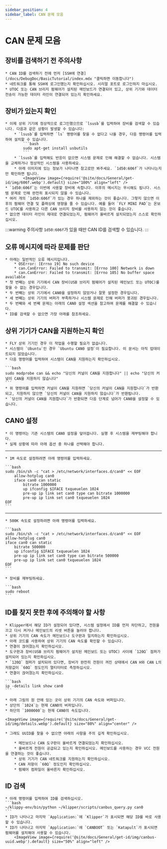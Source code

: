 ```yaml
---
sidebar_position: 4
sidebar_label: CAN 문제 모음
---
```



# CAN 문제 모음

## 장비를 검색하기 전 주의사항

    * CAN ID를 검색하기 전에 먼저 [SSH에 연결](/docs/DebugDoc/BasicTutorial/index.mdx "클릭하면 이동합니다")
    * 네트워크를 통해 SSH에 로그인했는지 확인하십시오. 시리얼 포트로 로그인하지 마십시오.
    * UTOC 또는 CAN 브리지 펌웨어가 설치된 메인보드가 연결되어 있고, 상위 기기와 데이터 전송이 가능한 데이터 라인이 연결되어 있는지 확인하세요.

## 장비가 있는지 확인

    * 이제 상위 기기에 정상적으로 로그인했으므로 `lsusb`를 입력하여 장비를 검색할 수 있습니다. 다음과 같은 상황이 발생할 수 있습니다:
        * `lsusb`를 입력하면 `ls` 명령어를 찾을 수 없다고 나올 경우, 다음 명령어를 입력하여 설치할 수 있습니다.
            ```bash
            sudo apt-get install usbutils
            ```
        * `lsusb`를 입력해도 반응이 없으면 시스템 문제로 인해 해결할 수 없습니다. 시스템을 교체하거나 정상적인 시스템을 사용하세요.
        * 아래 이미지에 있는 정보가 나타나면 참고로만 봐주세요. `1d50:606f`가 나타나는지만 확인하면 됩니다.
            <ImageView image={require('@site/docs/General/get-id/img/606f.webp').default} size="100%" align="left" />
    * `1d50:606f`는 이번에 사용할 장비에 속합니다. 이후의 메시지는 무시해도 됩니다. 시스템 문제로 인해 완전히 표시되지 않을 수 있습니다.
    * 여러 개의 `1d50:606f`가 있는 경우 하나를 제외하는 것이 좋습니다. 그렇지 않으면 이후의 펌웨어 연결 및 플래싱에 영향을 줄 수 있습니다. 예를 들어 `FLY MINI PAD`는 온보드 UTOC를 사용하고 다른 CAN 브리지 장비를 사용하지 않는 것이 좋습니다.
    * 없으면 데이터 라인이 제대로 연결되었는지, 펌웨어가 올바르게 설치되었는지 스스로 확인하십시오.

:::warning 주의사항
`1d50:606f`가 있을 때만 CAN ID를 검색할 수 있습니다.
:::

## 오류 메시지에 따라 문제를 판단

    * 아래는 일반적인 오류 메시지입니다.
        * OSError: [Errno 19] No such device
        * can.CanError: Failed to transmit: [Errno 100] Network is down
        * can.CanError: Failed to transmit: [Errno 105] No buffer space available
    * 첫 번째는 상위 기기에서 CAN 장비(USB 브리지 펌웨어가 설치된 메인보드 또는 UTOC)를 찾을 수 없는 경우입니다.
    * 두 번째는 상위 기기에서 CAN0을 설정하지 않았거나 잘못 설정한 경우입니다.
    * 세 번째는 상위 기기의 버퍼가 부족하거나 시스템 문제로 인해 버퍼가 붕괴된 경우입니다.
    * 두 번째와 세 번째 문제는 아래의 CAN0 설정 섹션을 참고하여 문제를 해결할 수 있습니다.
    * ID를 검색할 수 없으면 가장 아래를 참조하세요.

## 상위 기기가 CAN을 지원하는지 확인

    * FLY 상위 기기인 경우 이 작업을 수행할 필요가 없습니다.
    * 시스템이 `Ubuntu`인 경우 `Ubuntu CAN0 설정`이 필요합니다. 이 문서는 아직 업데이트되지 않았습니다.
    * 다음 명령어를 입력하여 시스템이 CAN을 지원하는지 확인하십시오.

    ```bash
    sudo modprobe can && echo "당신의 커널이 CAN을 지원합니다" || echo "당신의 커널이 CAN을 지원하지 않습니다"
    ```
    * 위 명령어를 입력하면 커널이 CAN을 지원하면 `당신의 커널이 CAN을 지원합니다`가 반환되고, 지원하지 않으면 `당신의 커널이 CAN을 지원하지 않습니다`가 반환됩니다.
    * `당신의 커널이 CAN을 지원합니다`가 반환되면 다음 단계로 넘어가 CAN0을 설정할 수 있습니다.

## CAN0 설정

    * 이 명령어는 기존 시스템의 CAN0 설정을 덮어씁니다. 실행 후 시스템을 재부팅해야 합니다.
    * 실제 상황에 따라 아래 옵션 중 하나를 선택해야 합니다.
----
    * 1M 속도로 설정하려면 아래 명령어를 입력하세요.

    ```bash
    sudo /bin/sh -c "cat > /etc/network/interfaces.d/can0" << EOF
        allow-hotplug can0
        iface can0 can static
            bitrate 1000000
            up ifconfig $IFACE txqueuelen 1024
            pre-up ip link set can0 type can bitrate 1000000
            pre-up ip link set can0 txqueuelen 1024
    EOF
    ```
----
    * 500K 속도로 설정하려면 아래 명령어를 입력하세요.

    ```bash
    sudo /bin/sh -c "cat > /etc/network/interfaces.d/can0" << EOF
    allow-hotplug can0
    iface can0 can static
        bitrate 500000
        up ifconfig $IFACE txqueuelen 1024
        pre-up ip link set can0 type can bitrate 500000
        pre-up ip link set can0 txqueuelen 1024
    EOF
    ```

    * 장비를 재부팅하세요.

    ```bash
    sudo reboot
    ```


## ID를 찾지 못한 후에 주의해야 할 사항

    * Klipper에서 해당 ID가 설정되어 있다면, 시스템 설정에서 ID를 먼저 차단하고, 전원을 끄고 다시 켜거나 메인보드의 리셋 버튼을 눌러야 합니다.
    * 상위 기기의 CAN 속도가 메인보드나 도구판과 일치하는지 확인하십시오.
    * 아래 코드를 사용하여 상위 기기의 CAN 속도를 확인할 수 있습니다.
    * 연결이 끊어졌는지 확인하십시오.
    * 도구판과 장비(USB 브리지 펌웨어가 설치된 메인보드 또는 UTOC) 사이에 `120Ω` 점퍼가 설치되어 있는지 확인하십시오.
    * `120Ω` 점퍼가 설치되어 있다면, 장비가 완전히 전원이 꺼진 상태에서 CAN H와 CAN L의 저항값이 `60Ω` 정도인지 멀티미터로 측정하십시오.
    * 연결이 끊어졌는지 확인하십시오.

    ```bash
    ip -details link show can0
    ```
    
    * 아래 그림의 원 안에 있는 곳이 상위 기기의 CAN 속도와 버퍼입니다.
    * 상단의 `1024`는 현재 CAN0의 버퍼입니다.
    * 하단의 `1000000`는 현재 CAN0의 속도입니다.

    <ImageView image={require('@site/docs/General/get-id/img/details.webp').default} size="80%" align="center" />

    * 그래도 UUID를 찾을 수 없으면 아래의 사항을 주의 깊게 확인하십시오.

        * 메인보드나 CAN 도구판이 올바르게 연결되었는지 확인하십시오.
        * 올바르게 전원이 공급되고 있는지 확인하십시오. 메인보드를 사용하는 경우 VCC 전원을 연결하는 것이 좋습니다.
        * 상위 기기가 CAN 네트워크를 지원하는지 확인하십시오.
        * CAN 저항이 `60Ω` 정도인지 확인하십시오.
        * 펌웨어 컴파일이 올바른지 확인하십시오.

## ID 검색

    * 아래 명령어를 입력하여 ID를 검색하십시오.
    ```bash
    ~/klippy-env/bin/python ~/klipper/scripts/canbus_query.py can0
    ```
    * ID가 나타나고 마지막 `Application:`에 `Klipper`가 표시되면 해당 ID를 바로 사용할 수 있습니다.
    * ID가 나타나고 마지막 `Application:`에 `CANBOOT` 또는 `Katapult`가 표시되면 펌웨어를 설치해야 사용할 수 있습니다.
        <ImageView image={require('@site/docs/General/get-id/img/canbus-uuid.webp').default} size="50%" align="left" />